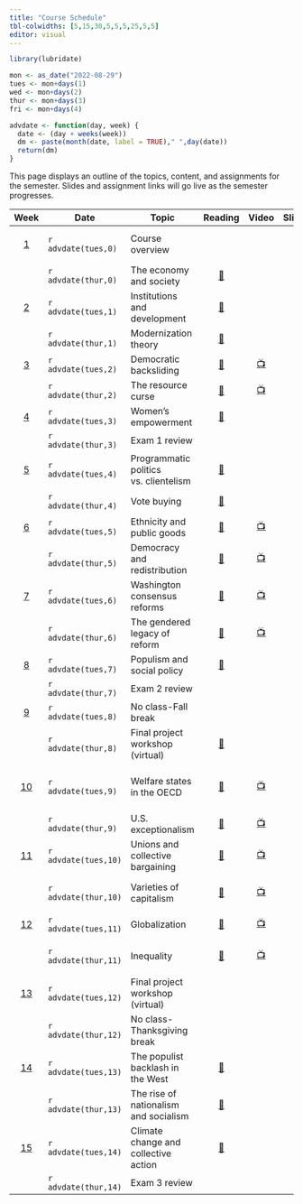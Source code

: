 ```yaml
---
title: "Course Schedule"
tbl-colwidths: [5,15,30,5,5,5,25,5,5]
editor: visual
---
```


```r
library(lubridate)

mon <- as_date("2022-08-29")
tues <- mon+days(1)
wed <- mon+days(2)
thur <- mon+days(3)
fri <- mon+days(4)

advdate <- function(day, week) {
  date <- (day + weeks(week))
  dm <- paste(month(date, label = TRUE)," ",day(date))
  return(dm)  
} 
```

This page displays an outline of the topics, content, and assignments
for the semester. Slides and assignment links will go live as the
semester progresses.

::: column-screen-inset-right
|           Week            | Date                 | Topic                                 |                                                                              Reading                                                                              |                                    Video                                    |                         Slides                         | Skill                                    |                                                                    Dataquest                                                                     |                                                                                               Assignment                                                                                               |
|:-------------------------:|----------------------|---------------------------------------|:-----------------------------------------------------------------------------------------------------------------------------------------------------------------:|:---------------------------------------------------------------------------:|:------------------------------------------------------:|------------------------------------------|:------------------------------------------------------------------------------------------------------------------------------------------------:|:------------------------------------------------------------------------------------------------------------------------------------------------------------------------------------------------------:|
|  [1](/weeks/week-1.html)  | `r advdate(tues,0)`  | Course overview                       |                                                                                                                                                                   |                                                                             |                                                        | Explore MS 365 & Dataquest               |                                                                                                                                                  |                                                                                                                                                                                                        |
|                           | `r advdate(thur,0)`  | The economy and society               |                                        [📖](https://ebookcentral.proquest.com/lib/gwu/reader.action?docID=3117969&ppg=178)                                        |                                                                             |    [🖥️](/slides/lecture-1.html "Lecture 1 slides")     | Understanding data                       |                           [📉](https://app.dataquest.io/c/141/m/756/defining-data/1/introduction-to-data-foundations)                            |                                                                                                                                                                                                        |
|  [2](/weeks/week-2.html)  | `r advdate(tues,1)`  | Institutions and development          |                                        [📖](https://link-springer-com.proxygw.wrlc.org/article/10.1007/s11127-019-00645-z)                                        |                                                                             |  [🖥️](/slides/lecture-2.1.html "Lecture 2.1 slides")   | Using data                               |                                   [📉](https://app.dataquest.io/c/141/m/757/how-to-use-data/1/how-to-use-data)                                   |                                                                                                                                                                                                        |
|                           | `r advdate(thur,1)`  | Modernization theory                  | [📖](https://blackboard.gwu.edu/webapps/blackboard/execute/content/file?cmd=view&mode=designer&content_id=_12520836_1&course_id=_374099_1 "Cheibub and Vreeland") |                                                                             |  [🖥️](/slides/lecture-2.2.html "Lecture 2.2 slides")   | Analyzing data                           |                         [📉](https://app.dataquest.io/c/141/m/758/the-data-analysis-process/1/the-data-analysis-process)                         |                                                                                                                                                                                                        |
|  [3](/weeks/week-3.html)  | `r advdate(tues,2)`  | Democratic backsliding                |                                               [📖](https://doi.org/10.1017/S1537592718003377 "Kaufman and Haggard")                                               | [📺](https://www.youtube.com/watch?v=jSl9rydcd7k "Data Assignment 1 Video") |  [🖥️](/slides/lecture-3.1.html "Lecture 3.1 slides")   | Importing data                           |                    [📉](https://app.dataquest.io/c/127/m/652/importing-data-into-excel-spreadsheets/1/welcome-to-the-course)                     |                                                                                                                                                                                                        |
|                           | `r advdate(thur,2)`  | The resource curse                    |                                                 [📖](https://www-jstor-org.proxygw.wrlc.org/stable/j.ctt7s3wz.10)                                                 |              [📺](https://www.youtube.com/watch?v=y7ESq_O3Odw)              |  [🖥️](/slides/lecture-3.2.html "Lecture 3.2 slides")   | Organizing data                          |                                    [📉](https://app.dataquest.io/c/127/m/653/organizing-data/1/introduction)                                     |                                                                     [🧮](/assignments/data-assignment-1.html "Data Assignment 1")                                                                      |
|  [4](/weeks/week-4.html)  | `r advdate(tues,3)`  | Women's empowerment                   |                                             [📖](https://www.econstor.eu/bitstream/10419/216551/1/cesifo1_wp8155.pdf)                                             |                                                                             |  [🖥️](/slides/lecture-4.1.html "Lecture 4.1 slides")   |                                          |                                                                                                                                                  |                                                                                                                                                                                                        |
|                           | `r advdate(thur,3)`  | Exam 1 review                         |                                                                                                                                                                   |                                                                             |  [🖥️](/slides/lecture-4.2.html "Lecture 4.2 slides")   |                                          |                                                                                                                                                  |                           [📘](https://blackboard.gwu.edu/webapps/blackboard/content/listContentEditable.jsp?content_id=_12520539_1&course_id=_374099_1&mode=reset "Exam 1")                           |
|  [5](/weeks/week-5.html)  | `r advdate(tues,4)`  | Programmatic politics vs. clientelism |    [📖](https://blackboard.gwu.edu/webapps/blackboard/execute/content/file?cmd=view&mode=designer&content_id=_12522450_1&course_id=_374099_1 "Stokes et. al.")    |                                                                             | [🖥️](/slides/lecture-5.1.html "Distributive politics") | Cleaning data I                          |                                 [📉](https://app.dataquest.io/c/127/m/654/cleaning-data---part-i/1/introduction)                                 |                                                                                                                                                                                                        |
|                           | `r advdate(thur,4)`  | Vote buying                           |                                        [📖](https://ebookcentral.proquest.com/lib/gwu/reader.action?docID=5732981&ppg=112)                                        |                                                                             |  [🖥️](/slides/lecture-5.2.html "Lecture 5.2 slides")   | Cleaning data II                         |                                 [📉](https://app.dataquest.io/c/127/m/655/cleaning-data-part-ii/1/introduction)                                  |                                                                                                                                                                                                        |
|  [6](/weeks/week-6.html)  | `r advdate(tues,5)`  | Ethnicity and public goods            |                                                            [📖](http://www.jstor.org/stable/25054263)                                                             |  [📺](https://www.youtube.com/watch?v=G9vKgrtDZ-w&t=72s "Bar chart video")  |  [🖥️](/slides/lecture-6.1.html "Lecture 6.1 slides")   | Bar charts                               |                                 [📉](https://app.dataquest.io/c/127/m/654/cleaning-data---part-i/1/introduction)                                 |                                                                                                                                                                                                        |
|                           | `r advdate(thur,5)`  | Democracy and redistribution          |                                                 [📖](https://doi-org.proxygw.wrlc.org/10.1017/S1537592717002122)                                                  | [📺](https://www.youtube.com/watch?v=YOpwcihO-iY&t=39s "Line chart video")  |  [🖥️](/slides/lecture-6.2.html "Lecture 6.2 slides")   | Line charts                              |                          [📉](https://app.dataquest.io/c/131/m/670/line%2C-scatter%2C-and-combo-charts/1/introduction)                           |                                                                                                                                                                                                        |
|  [7](/weeks/week-7.html)  | `r advdate(tues,6)`  | Washington consensus reforms          |                                    [📖](https://www.brookings.edu/wp-content/uploads/2021/02/Washington-Consensus-Reforms.pdf)                                    |   [📺](https://www.youtube.com/watch?v=NDszBjbvSFA "Scatter plot video")    |  [🖥️](/slides/lecture-7.1.html "Lecture 7.1 slides")   | Scatter plots                            |                          [📉](https://app.dataquest.io/c/131/m/670/line%2C-scatter%2C-and-combo-charts/1/introduction)                           |                                                                                                                                                                                                        |
|                           | `r advdate(thur,6)`  | The gendered legacy of reform         |                                [📖](https://eresgw-wrlc-org.proxygw.wrlc.org/x/docs/gelm/teitelbaum_emmanuel/LourdesChapter3.pdf)                                 |      [📺](https://www.youtube.com/watch?v=ixjWeXbYVl0 "Mapping video")      |  [🖥️](/slides/lecture-7.2.html "Lecture 7.2 slides")   | Maps                                     |                                                                                                                                                  |                                                                     [🧮](/assignments/data-assignment-2.html "Data assignment 2")                                                                      |
|  [8](/weeks/week-8.html)  | `r advdate(tues,7)`  | Populism and social policy            |                                        [📖](https://onlinelibrary-wiley-com.proxygw.wrlc.org/doi/full/10.1111/dech.12578)                                         |                                                                             |  [🖥️](/slides/lecture-8.1.html "Lecture 8.1 slides")   |                                          |                                                                                                                                                  |                                                                                                                                                                                                        |
|                           | `r advdate(thur,7)`  | Exam 2 review                         |                                                                                                                                                                   |                                                                             |  [🖥️](/slides/lecture-8.2.html "Lecture 8.2 slides")   |                                          |                                                                                                                                                  |                                                                                                   📘                                                                                                   |
|  [9](/weeks/week-9.html)  | `r advdate(tues,8)`  | No class-Fall break                   |                                                                                                                                                                   |                                                                             |                                                        |                                          |                                                                                                                                                  |                                                                                                                                                                                                        |
|                           | `r advdate(thur,8)`  | Final project workshop (virtual)      |                                            [📖](https://www.instructionalsolutions.com/blog/how-to-write-white-paper)                                             |                                                                             |                                                        | Writing with Zotero                      |                                                                                                                                                  |                                                                  [✍️](/assignments/project-assignment-1.html "Project assignment 1")                                                                   |
| [10](/weeks/week-10.html) | `r advdate(tues,9)`  | Welfare states in the OECD            |            [📖](https://blackboard.gwu.edu/webapps/blackboard/execute/content/file?cmd=view&mode=designer&content_id=_12568440_1&course_id=_374099_1)             |          [📺](https://www.youtube.com/watch?v=yqAYuAf6zEc&t=175s)           | [🖥️](/slides/lecture-10.1.html "Lecture 10.1 slides")  | Wrangling data in the Power Query Editor |               [📉](https://app.dataquest.io/c/120/m/621/get-started-building-with-power-bi/6/building-blocks-of-power-bi-datasets)               |                                                                                                                                                                                                        |
|                           | `r advdate(thur,9)`  | U.S. exceptionalism                   |                                         [📖](https://www.brookings.edu/wp-content/uploads/2001/06/2001b_bpea_alesina.pdf)                                         |              [📺](https://www.youtube.com/watch?v=VaI3Z4n0QV0)              | [🖥️](/slides/lecture-10.2.html "Lecture 10.2 slides")  | Upload data to Power BI                  |                                  [📉](https://app.dataquest.io/c/120/m/622/get-data-in-power-bi/1/introduction)                                  |                                                                                                                                                                                                        |
| [11](/weeks/week-11.html) | `r advdate(tues,10)` | Unions and collective bargaining      |                                       [📖](https://journals-sagepub-com.proxygw.wrlc.org/doi/full/10.1177/0143831X18780327)                                       |              [📺](https://www.youtube.com/watch?v=hh2MzupXfyQ)              | [🖥️](/slides/lecture-11.1.html "Lecture 11.1 slides")  | Create column chart in Power BI          |                [📉](https://app.dataquest.io/c/123/m/627/create-power-bi-visuals/1/introduction-to-working-with-power-bi-visuals)                |                                                                                                                                                                                                        |
|                           | `r advdate(thur,10)` | Varieties of capitalism               |                                                     [📖](https://academic.oup.com/book/301/chapter/134893294)                                                     |           [📺](https://www.youtube.com/watch?v=IS_SXWXkrVQ&t=28s)           | [🖥️](/slides/lecture-11.2.html "Lecture 11.2 slides")  | Create line chart in Power BI            |                                                                        📉                                                                        |                                                                                                                                                                                                        |
| [12](/weeks/week-12.html) | `r advdate(tues,11)` | Globalization                         |                                       [📖](https://www.annualreviews.org/doi/full/10.1146/annurev-economics-080315-015041)                                        |              [📺](https://www.youtube.com/watch?v=p4pmyTn8tFc)              | [🖥️](/slides/lecture-12.1.html "Lecture 12.1 slides")  | Create map in Power BI                   | [📉](https://app.dataquest.io/c/123/m/693/create-a-data-driven-story-with-power-bi-reports-ii/1/introduction-to-interactive-data-visualizations) |                                                                                                                                                                                                        |
|                           | `r advdate(thur,11)` | Inequality                            |                                         [📖](https://www.amazon.com/gp/product/B07P92PDLF/ref=dbs_a_def_rwt_bibl_vppi_i2)                                         |              [📺](https://www.youtube.com/watch?v=ygEST0CIsl4)              | [🖥️](/slides/lecture-12.2.html "Lecture 12.2 slides")  | Create scatter plot in Power BI          |                      [📉](https://app.dataquest.io/c/123/m/629/create-dashboards-in-power-bi/1/introduction-to-dashboards)                       |                                                                                                                                                                                                        |
| [13](/weeks/week-13.html) | `r advdate(tues,12)` | Final project workshop (virtual)      |                                                                                                                                                                   |                                                                             |                                                        |                                          |                                                                                                                                                  |                                                                                [✍️](/project/project-assignment-2.html)                                                                                |
|                           | `r advdate(thur,12)` | No class-Thanksgiving break           |                                                                                                                                                                   |                                                                             |                                                        |                                          |                                                                                                                                                  |                                                                                                                                                                                                        |
| [14](/weeks/week-14.html) | `r advdate(tues,13)` | The populist backlash in the West     |                                                 [📖](https://www-jstor-org.proxygw.wrlc.org/stable/j.ctv2dzzqsn)                                                  |                                                                             | [🖥️](/slides/lecture-14.1.html "Lecture 14.1 slides")  |                                          |                                                                                                                                                  |                                                                                                                                                                                                        |
|                           | `r advdate(thur,13)` | The rise of nationalism and socialism |                                                 [📖](https://www-jstor-org.proxygw.wrlc.org/stable/j.ctv2dzzqsn)                                                  |                                                                             | [🖥️](/slides/lecture-14.2.html "Lecture 14.2 slides")  |                                          |                                                                                                                                                  |                                                                                                                                                                                                        |
| [15](/weeks/week-15.html) | `r advdate(tues,14)` | Climate change and collective action  |                              [📖](https://direct.mit.edu/glep/article/20/4/4/95068/Prisoners-of-the-Wrong-Dilemma-Why-Distributive)                               |                                                                             |                           🖥️                           |                                          |                                                                                                                                                  |                                                                                                                                                                                                        |
|                           | `r advdate(thur,14)` | Exam 3 review                         |                                                                                                                                                                   |                                                                             |                           🖥️                           |                                          |                                                                                                                                                  | [📘](https://blackboard.gwu.edu/webapps/blackboard/content/listContentEditable.jsp?content_id=_12655260_1&course_id=_374099_1 "Exam 3")[✍️](/project/project-assignment-3.html "Project assignment 3") |
:::
